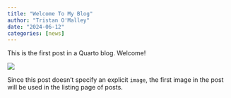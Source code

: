 ```yaml
---
title: "Welcome To My Blog"
author: "Tristan O'Malley"
date: "2024-06-12"
categories: [news]
---
```


This is the first post in a Quarto blog. Welcome!

![](thumbnail.jpg)

Since this post doesn't specify an explicit `image`, the first image in the post will be used in the listing page of posts.
